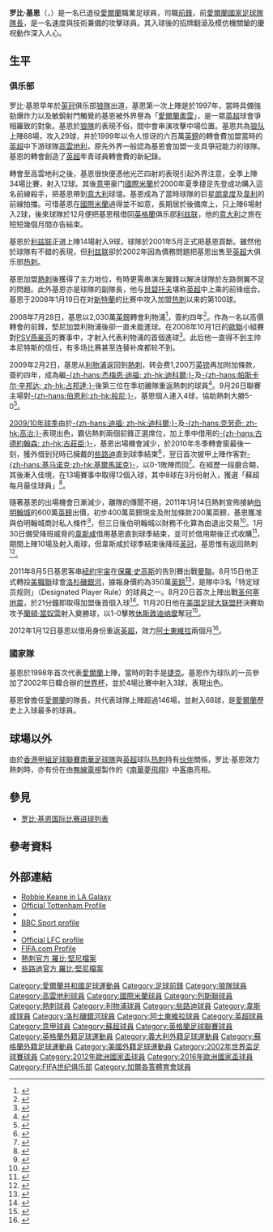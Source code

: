 {{noteTA
|G1=足球|G2=liverpoolfc|G3=英超|G4=蘇超|G5=意甲|G6=FAcup
|T=zh:罗比·基恩;zh-hans:罗比·基恩;zh-hk:羅比·堅尼;zh-tw:羅比·基恩;
|1=zh-hans:罗伯特;zh-hk:羅拔;zh-tw:羅伯特;
|2=zh-hans:基诺;zh-hk:堅奴;z堅奴;
|3=zh-hans:罗纳尔多;zh-hk:朗拿度;zh-tw:羅納度;
|4=zh-hans:维耶里;zh-hk:韋利;zh-tw:維耶里;
|5=zh-hans:贝尔巴托夫;zh-hk:貝碧托夫;zh-tw:貝爾巴托夫;
}}
{{Infobox football biography
| name        = 罗比·基恩<br />Robbie Keane
| image       = 2013 Robbie Keane (cropped).jpg
| image_size  = 220
| caption             = 
| fullname            = Robert David Keane
| dateofbirth         = {{birth date and age|1980|7|8}}
| cityofbirth         = [[都柏林|都柏林]]
| countryofbirth      = {{IRE}}
| height              = {{height|m=1.73}}
| position            = [[前鋒_(足球)|前鋒]]
| currentclub         = 
| clubnumber          = 
| youthyears1    = 1986–1990
| youthclubs1    = Fettercairn YFC
| youthyears2    = 1990–1996
| youthclubs2    = {{le|克拉姆林聯队|Crumlin United F.C.|克拉姆林聯}}
| youthyears3    = 1996–1997
| youthclubs3    = [[伍尔弗汉普顿流浪足球俱乐部|狼隊]]
| years1              = 1997−1999
| clubs1              = [[伍尔弗汉普顿流浪足球俱乐部|狼隊]]
| caps1               = 73
| goals1              = 24
| years2              = 1999−2000
| clubs2              = [[考文垂足球俱乐部|高雲地利]]
| caps2               = 31
| goals2              = 12
| years3              = 2000−2001
| clubs3              = [[国际米兰足球俱乐部|國際米蘭]]
| caps3               = 6
| goals3              = 0
| years4              = 2001
| clubs4              = → [[利兹联足球俱乐部|利兹联]] (借用)
| caps4               = 18
| goals4              = 9
| years5              = 2001−2002
| clubs5              = [[利兹联足球俱乐部|利兹联]]
| caps5               = 28
| goals5              = 4
| years6              = 2002−2008
| clubs6              = [[托特纳姆热刺足球俱乐部|熱刺]]
| caps6               = 197
| goals6              = 80
| years7              = 2008−2009
| clubs7              = [[利物浦足球俱乐部|利物浦]]
| caps7               = 19
| goals7              = 5
| years8              = 2009−2011
| clubs8              = [[托特纳姆热刺足球俱乐部|熱刺]]
| caps8               = 41
| goals8              = 11
| years9              = 2010
| clubs9              = → [[凯尔特人足球俱乐部|些路迪]] (借用)
| caps9               = 16
| goals9              = 12
| years10             = 2011
| clubs10             = → [[西汉姆联足球俱乐部|韋斯咸]] (借用)
| caps10              = 9
| goals10             = 2
| years11             = 2011−2016
| clubs11             = [[洛杉磯銀河|洛杉磯銀河]]
| caps11              = 125
| goals11             = 83
| years12             = 2012
| clubs12             = → [[阿士東維拉足球會|阿士東維拉]] (借用)
| caps12              = 6
| goals12             = 3
| years13             = 2017–2018
| clubs13 =           [[加爾各答體育會|加爾各答]]
| caps13              = 9
| goals13             = 6
| totalcaps           = 578
| totalgoals          = 251
| manageryears1       = 2018
| managerclubs1 = [[加爾各答體育會|加爾各答]] (球員兼領隊)
| manageryears2  = 2018–2020
| managerclubs2  = [[愛爾蘭國家足球代表隊|愛爾蘭]] (助理)
| manageryears3  = 2019–2020
| managerclubs3  = [[米德尔斯堡足球俱乐部|米德尔斯堡]] (助理)
| nationalyears1 = 
| nationalteam1  = [[愛爾蘭16歲以下國家足球隊|愛爾蘭U16]]
| nationalcaps1  = 
| nationalgoals1 = 
| nationalyears2 = 
| nationalteam2  = [[愛爾蘭18歲以下國家足球隊|愛爾蘭U18]]
| nationalcaps2  = 
| nationalgoals2 = 
| nationalyears3 = 
| nationalteam3  = [[愛爾蘭20歲以下國家足球隊|愛爾蘭U20]]
| nationalcaps3  = 
| nationalgoals3 = 
| nationalyears4 = 1998–2016
| nationalteam4  = [[愛爾蘭國家足球代表隊|愛爾蘭]]
| nationalcaps4  = 146
| nationalgoals4 = 68
| medaltemplates      = 
| club-update    = 
}}
'''罗比·基恩'''（{{lang-en|'''Robbie Keane'''}}，{{bd|1980年|7月8日|catidx=Keane. Robbie}}）是一名已退役[[愛爾蘭|愛爾蘭]]職業足球員，司職[[前鋒_(足球)|前鋒]]，前[[愛爾蘭國家足球隊|愛爾蘭國家足球隊]][[隊長_(足球)|隊長]]，是一名速度與技術兼備的攻擊球員。其入球後的招牌翻滾及模仿機關鎗的慶祝動作深入人心。

==生平==
=== 俱乐部 ===
罗比·基恩早年於[[英格兰足球冠军联赛|英冠]]俱乐部[[狼隊|狼隊]]出道，基恩第一次上陣是於1997年，當時具備強勁爆炸力以及敏銳射門觸覺的基恩被外界譽為「[[愛爾蘭國家足球代表隊|愛爾蘭]][[奧雲|奧雲]]」，是一眾[[英超|英超]]球會爭相羅致的對象。基恩於[[狼隊|狼隊]]的表現不俗，間中會串演攻擊中場位置。基恩共為[[狼队|狼队]]上陣88場，攻入29球，并於1999年以令人惊讶的六百萬[[英鎊|英鎊]]的轉會費加盟當時的[[英超|英超]]中下游球隊[[考文垂足球俱乐部|高雲地利]]，原先外界一般認為基恩會加盟一支具爭冠能力的球隊。基恩的轉會創造了[[英超|英超]]年青球員轉會費的新紀錄。

轉會至高雲地利之後，基恩很快便憑他光芒四射的表現引起外界注意，全季上陣34場比賽，射入12球。其後[[意大利甲組足球聯賽|意甲]]豪门[[國際米蘭|國際米蘭]]於2000年夏季捷足先登成功購入這名前線殺手，把基恩帶到[[意大利|意大利]]球壇。基恩成為了當時球隊的巨星[[朗拿度|朗拿度]]及[[韋利|韋利]]的前線拍擋。可惜基恩在[[國際米蘭|國際米蘭]]過得並不如意，長期居於後備席上，只上陣6場射入2球，後來球隊於12月便把基恩租借回[[英格蘭|英格蘭]]俱乐部[[利兹联|利兹联]]，他的[[意大利|意大利]]之旅在短短幾個月間亦告結束。

基恩於[[利兹联|利兹联]]正選上陣14場射入9球，球隊於2001年5月正式把基恩買斷。雖然他於球隊有不錯的表現，但[[利兹联|利兹联]]卻於2002年因為債務問題把基恩出售至[[英超|英超]]大俱乐部[[热刺|热刺]]。

基恩加盟[[托特纳姆热刺足球俱乐部|熱刺]]後獲得了主力地位，有時更需串演左翼鋒以解決球隊於左路側翼不足的問題。此外基恩亦是球隊的副隊長，他与[[迪米塔尔·贝尔巴托夫|貝碧托夫]]堪称[[英超|英超]]中上乘的前锋组合。基恩于2008年1月19日在对[[桑德兰足球俱乐部|新特蘭]]的比赛中攻入加盟[[热刺|热刺]]以来的第100球。

2008年7月28日，基恩以2,030萬[[英鎊|英鎊]]轉會利物浦<ref>{{cite web |title=Keane to Liverpool |publisher=[[熱刺|熱刺]] |date=2008-07-28 |url=http://www.tottenhamhotspur.com/news/articles/keanetoliverpool.html |accessdate=2008-07-30 |deadurl=yes |archiveurl=https://web.archive.org/web/20080729105210/http://www.tottenhamhotspur.com/news/articles/keanetoliverpool.html |archivedate=2008-07-29 }}</ref>，簽約四年<ref>{{cite web |last=Rice |first=Jimmy |title=Keane signs four-year Anfield deal |publisher=[[利物浦足球會|利物浦足球會]] |date=2008-07-29 |url=http://www.liverpoolfc.tv/news/drilldown/N160674080728-1837.htm |accessdate=2008-07-30 |deadurl=yes |archiveurl=https://web.archive.org/web/20080804214404/http://www.liverpoolfc.tv/news/drilldown/N160674080728-1837.htm |archivedate=2008-08-04 }}</ref>。作為一名以高價轉會的前鋒，堅尼加盟利物浦後卻一直未能進球。在2008年10月1日的[[歐聯|歐聯]]小組賽對[[PSV燕豪芬|PSV燕豪芬]]的賽事中，才射入代表利物浦的首個進球<ref>{{cite web | url=http://news.bbc.co.uk/sport1/hi/football/europe/7639367.stm | title=Liverpool 3-1 PSV | author=Bevan, Chris | publisher=[[BBC|BBC體育]] | date=2008-10-01 | accessdate=2008-10-02}}</ref>。此后他一直得不到主帅本尼特斯的信任，有多场比赛甚至连替补席都轮不到。

2009年2月2日，基恩从[[利物浦足球俱乐部|利物浦]]返回到[[托特纳姆热刺足球俱乐部|熱刺]]，转会费1,200万[[英镑|英镑]]再加附加條款，簽約四年，成為繼[[杰梅恩·迪福|-{zh-hans:杰梅恩·迪福; zh-hk:迪科爾;}-]]及[[帕斯卡尔·辛邦达|-{zh-hans:帕斯卡尔·辛邦达; zh-hk:占邦達;}-]]後第三位在季初離隊重返熱刺的球員<ref>{{cite news |url=http://news.bbc.co.uk/sport2/hi/football/teams/t/tottenham_hotspur/7861523.stm  |title=Keane seals £12m Tottenham return  |publisher=[[BBC|BBC]] Sport |date=2009-02-02 |accessdate=2009-02-03 }}{{en}}</ref>。9月26日聯賽主場對[[伯恩利足球俱乐部|-{zh-hans:伯恩利;zh-hk:般尼;}-]]，基恩個人連入4球，協助熱刺大勝5-0<ref>{{cite news |language=en |url=http://news.bbc.co.uk/sport2/hi/football/eng_prem/8269521.stm |title=Tottenham 5-0 Burnley |publisher=[[BBC|BBC]] Sport |date=2009-09-26 |accessdate=2009-10-06 }}</ref>。

[[2009年至2010年英格蘭足球超級聯賽|2009/10年球季]]由於[[杰梅恩·迪福|-{zh-hans:迪福; zh-hk:迪科爾;}-]]及[[彼得·克劳奇|-{zh-hans:克劳奇; zh-hk:高治;}-]]表現出色，霸佔熱刺兩個前鋒正選席位，加上季中借用的[[古莊臣|-{zh-hans:古德約翰森; zh-hk:古莊臣;}-]]，基恩出場機會減少，於2010年冬季轉會窗最後一刻，獲外借到兒時已擁戴的[[凯尔特人足球俱乐部|些路迪]]直到球季結束<ref>{{cite news |language=en |url=http://news.bbc.co.uk/sport2/hi/football/teams/c/celtic/8492185.stm |title=Tottenham striker Robbie Keane joins Celtic |publisher=[[BBC|BBC]] Sport |date=2010-02-01 |accessdate=2010-02-02}}</ref>，翌日首次披甲上陣作客對[[基马诺克足球俱乐部|-{zh-hans:基马诺克;zh-hk:基爾馬諾克}-]]，以0-1敗陣而回<ref>{{cite news |language=en |url=http://news.bbc.co.uk/sport2/hi/football/scot_prem/8493164.stm |title=Kilmarnock 1-0 Celtic |publisher=[[BBC|BBC]] Sport |date=2010-02-02 |accessdate=2010-02-03}}</ref>。在經歷一段磨合期，其後漸入佳境，在13場賽事中取得12個入球，其中8球在3月份射入，獲選「蘇超每月最佳球員」<ref>{{cite news |language=en |url=http://news.bbc.co.uk/sport2/hi/football/teams/c/celtic/8615887.stm |title=Robbie Keane named SPL player of month for March |publisher=[[BBC|BBC]] Sport |date=2010-04-12 |accessdate=2010-04-13}}</ref>。

隨著基恩的出場機會日漸減少，離隊的傳聞不絕，2011年1月14日熱刺宣佈接納[[伯明翰足球會|伯明翰城]]的600萬[[英鎊|英鎊]]出價，初步400萬英鎊現金及附加條款200萬英鎊，基恩獲准與伯明翰城商討私人條件<ref>{{cite news |language=en |url=http://news.bbc.co.uk/sport2/hi/football/teams/b/birmingham_city/9362485.stm |title=Tottenham accept £6m Birmingham bid for Robbie Keane |publisher=''[[BBC_Sport|BBC Sport]]'' |date=2011-01-14 |accessdate=2011-01-15}}</ref>，但三日後伯明翰城以財務不化算為由退出交易<ref>{{cite news |language=en |url=http://news.bbc.co.uk/sport2/hi/football/teams/b/birmingham_city/9362485.stm |title=Birmingham pull out of deal to sign Robbie Keane |publisher=''[[BBC_Sport|BBC Sport]]'' |date=2011-01-17 |accessdate=2011-01-18}}</ref>。1月30日備受降班威脅的[[西汉姆联足球俱乐部|韋斯咸]]借用基恩直到球季結束，並可於借用期後正式收購<ref>{{cite news |language=en |url=http://news.bbc.co.uk/sport2/hi/football/teams/w/west_ham_utd/9380430.stm |title=West Ham confirm loan deal for Tottenham's Robbie Keane |publisher=''[[BBC_Sport|BBC Sport]]'' |date=2011-01-30 |accessdate=2011-01-31}}</ref>，期間上陣10場及射入兩球，但韋斯咸於球季結束後降班[[英冠|英冠]]，基恩惟有返回熱刺<ref>{{cite news |language=en |url=http://www.thisislondon.co.uk/standard-sport/football/article-23953004-robbie-keane-expects-spurs-exit.do |title=Robbie Keane expects Spurs exit |publisher=''thisislondon.co.uk'' |date=2011-05-24 |accessdate=2011-08-16 |deadurl=yes |archiveurl=https://web.archive.org/web/20110817091654/http://www.thisislondon.co.uk/standard-sport/football/article-23953004-robbie-keane-expects-spurs-exit.do |archivedate=2011-08-17 }}</ref>。

2011年8月5日基恩客串[[紐約宇宙|紐約宇宙]]在[[保羅·史高斯|保羅·史高斯]]的告別賽出戰[[曼徹斯特聯足球俱樂部|曼聯]]。8月15日他正式轉投[[美國職業足球大聯盟|美職聯]]球會[[洛杉磯銀河|洛杉磯銀河]]，據報身價約為350萬[[英鎊|英鎊]]<ref>{{cite news |language=en |url=http://news.bbc.co.uk/sport2/hi/football/14525931.stm |title=Spurs striker Robbie Keane joins MLS side LA Galaxy |publisher=''[[BBC_Sport|BBC Sport]]'' |date=2011-08-15 |accessdate=2011-08-16 |archive-date=2011-08-22 |archive-url=https://web.archive.org/web/20110822220337/http://news.bbc.co.uk/sport2/hi/football/14525931.stm |dead-url=no }}</ref>，是隊中3名「特定球员规则」（Designated Player Rule）的球員之一。8月20日首次上陣出戰[[圣何塞地震|圣何塞地震]]，於21分鐘即取得加盟後首個入球<ref>{{cite news |language=en |url=http://sports.espn.go.com/los-angeles/soccer/news/story?id=6879059 |title=Robbie Keane has high expectations |publisher=[[ESPN|''sports.espn.go.com'']] |date=2011-08-20 |accessdate=2012-01-13}}</ref>。11月20日他在[[美国足球大联盟杯|美国足球大联盟杯]]決賽助攻予[[蘭頓·當奴雲|蘭頓·當奴雲]]射入奠勝球，以1-0擊敗[[休斯敦迪纳摩|休斯敦迪纳摩]]奪冠<ref>{{cite news |language=en |url=http://www.rte.ie/sport/soccer/2011/1121/keaner_lagalaxy.html |title=Keane on form as Galaxy land MLS Cup |publisher=[[RTE|''rte.ie'']] |date=2011-11-21 |accessdate=2012-01-13 |deadurl=yes |archiveurl=https://web.archive.org/web/20120124024339/http://www.rte.ie/sport/soccer/2011/1121/keaner_lagalaxy.html |archivedate=2012-01-24 }}</ref>。

2012年1月12日基恩以借用身份重返[[英超|英超]]，效力[[阿士東維拉足球會|阿士東維拉]]兩個月<ref>{{cite news |language=en |url=http://news.bbc.co.uk/sport2/hi/football/16391400.stm |title=Robbie Keane signs for Aston Villa on loan from Los Angeles Galaxy |publisher=''[[BBC_Sport|BBC Sport]]'' |date=2012-01-12 |accessdate=2012-01-13}}</ref>。

=== 國家隊 ===
基恩於1998年首次代表[[愛爾蘭國家隊|愛爾蘭]]上陣，當時的對手是[[捷克國家足球隊|捷克]]。基恩作为球队的一员參加了2002年日韓合辦的[[2002年世界杯足球赛|世界杯]]，並於4場比賽中射入3球，表現出色。

基恩曾擔任[[愛爾蘭國家足球代表隊|愛爾蘭]]的隊長，共代表球隊上陣超過146場，並射入68球，是[[愛爾蘭國家足球代表隊|愛爾蘭]]歷史上入球最多的球員。

== 球場以外 ==
由於[[香港甲組足球聯賽|香港甲組足球聯賽]][[南華足球隊|南華足球隊]]與[[英格蘭超級足球聯賽|英超]]球队[[熱刺足球會|热刺]]持有[[伙伴|伙伴]]關係，罗比·基恩效力熱刺時，亦有份在由[[無線電視|無線電視]]製作的《[[南華夢飛翔|南華夢飛翔]]》中[[客串|客串]]亮相。

==參見==
* [[罗比·基恩国际比赛进球列表|罗比·基恩国际比赛进球列表]]

==參考資料==
{{reflist}}

==外部連結==
{{Commons Category|Robbie Keane}}
* [http://www.lagalaxy.com/players/robbie-keane Robbie Keane in LA Galaxy]
* [http://www.tottenhamhotspur.com/players/first_team/robbiekeane.html Official Tottenham Profile]
* {{FIFA player|179102|Robbie Keane}}
* [http://news.bbc.co.uk/sport1/shared/bsp/hi/football/statistics/players/k/keane_33411.stm BBC Sport profile]
* {{soccerbase|11957}}
* [http://www.liverpoolfc.tv/team/squad/keane/ Official LFC profile]
* [http://www.fifa.com/worldfootball/statisticsandrecords/players/player=179102/index.html FIFA.com Profile]
* [http://www.tottenhamhotspur.com/players/first_team/robbiekeane.html 熱刺官方 羅比·堅尼檔案]
* [https://web.archive.org/web/20100206005831/http://www.celticfc.net/home/players/playerinfo/rKeane.aspx 些路迪官方 羅比·堅尼檔案]

{{Navboxes colour
|title=愛爾蘭共和國參賽名單
|bg=green
|fg=white
|bordercolor=silver
|list1=
{{2002年世界盃足球賽愛爾蘭參賽名單}}
{{2012年歐洲足球錦標賽愛爾蘭參賽名單}}
{{2016年歐洲國家盃愛爾蘭參賽名單}}
}}

{{Authority control}}
{{DEFAULTSORT:Keane, Robbie}}
[[Category:愛爾蘭共和國足球運動員|Category:愛爾蘭共和國足球運動員]]
[[Category:足球前鋒|Category:足球前鋒]]
[[Category:狼隊球員|Category:狼隊球員]]
[[Category:高雲地利球員|Category:高雲地利球員]]
[[Category:國際米蘭球員|Category:國際米蘭球員]]
[[Category:列斯聯球員|Category:列斯聯球員]]
[[Category:熱刺球員|Category:熱刺球員]]
[[Category:利物浦球員|Category:利物浦球員]]
[[Category:些路迪球員|Category:些路迪球員]]
[[Category:韋斯咸球員|Category:韋斯咸球員]]
[[Category:洛杉磯銀河球員|Category:洛杉磯銀河球員]]
[[Category:阿士東維拉球員|Category:阿士東維拉球員]]
[[Category:英超球員|Category:英超球員]]
[[Category:意甲球員|Category:意甲球員]]
[[Category:蘇超球員|Category:蘇超球員]]
[[Category:英格蘭足球聯賽球員|Category:英格蘭足球聯賽球員]]
[[Category:英格蘭外籍足球運動員|Category:英格蘭外籍足球運動員]]
[[Category:義大利外籍足球運動員|Category:義大利外籍足球運動員]]
[[Category:蘇格蘭外籍足球運動員|Category:蘇格蘭外籍足球運動員]]
[[Category:美國外籍足球運動員|Category:美國外籍足球運動員]]
[[Category:2002年世界盃足球賽球員|Category:2002年世界盃足球賽球員]]
[[Category:2012年歐洲國家盃球員|Category:2012年歐洲國家盃球員]]
[[Category:2016年歐洲國家盃球員|Category:2016年歐洲國家盃球員]]
[[Category:FIFA世纪俱乐部|Category:FIFA世纪俱乐部]]
[[Category:加爾各答體育會球員|Category:加爾各答體育會球員]]